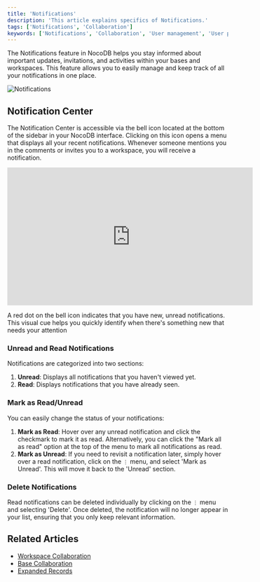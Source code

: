 ```yaml
---
title: 'Notifications'
description: 'This article explains specifics of Notifications.'
tags: ['Notifications', 'Collaboration']
keywords: ['Notifications', 'Collaboration', 'User management', 'User permissions', 'User roles']
---
```


The Notifications feature in NocoDB helps you stay informed about important updates, invitations, and activities within your bases and workspaces. This feature allows you to easily manage and keep track of all your notifications in one place.

![Notifications](/img/v2/notifications/notifications.png)

## Notification Center
The Notification Center is accessible via the bell icon located at the bottom of the sidebar in your NocoDB interface. Clicking on this icon opens a menu that displays all your recent notifications. Whenever someone mentions you in the comments or invites you to a workspace, you will receive a notification.

<center>
    <iframe width="560" height="315" src="https://www.youtube.com/embed/U5ZYVlpOGN8?start=58" frameBorder="0" allow="accelerometer; autoplay; clipboard-write; encrypted-media; gyroscope; picture-in-picture" allowFullScreen ></iframe>
</center>


<Callout type="info">A red dot on the bell icon indicates that you have new, unread notifications. This visual cue helps you quickly identify when there's something new that needs your attention</Callout>

### Unread and Read Notifications
Notifications are categorized into two sections:
1. **Unread**: Displays all notifications that you haven't viewed yet.
2. **Read**: Displays notifications that you have already seen.

### Mark as Read/Unread
You can easily change the status of your notifications:
1. **Mark as Read**: Hover over any unread notification and click the checkmark to mark it as read. Alternatively, you can click the "Mark all as read" option at the top of the menu to mark all notifications as read.
2. **Mark as Unread**: If you need to revisit a notification later, simply hover over a read notification, click on the `⋮` menu, and select 'Mark as Unread'. This will move it back to the 'Unread' section.


### Delete Notifications
Read notifications can be deleted individually by clicking on the `⋮` menu and selecting 'Delete'. Once deleted, the notification will no longer appear in your list, ensuring that you only keep relevant information.

## Related Articles
- [Workspace Collaboration](workspace-collaboration)
- [Base Collaboration](base-collaboration)
- [Expanded Records](../records/expand-record)